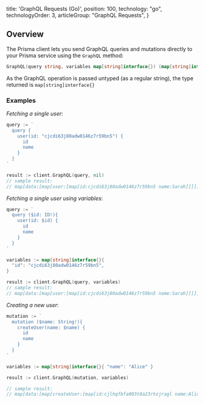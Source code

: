 
  title: 'GraphQL Requests (Go)',
  position: 100,
  technology: "go",
  technologyOrder: 3,
  articleGroup: "GraphQL Requests",
}

## Overview

The Prisma client lets you send GraphQL queries and mutations directly to your Prisma service using the `GraphQL` method:

```go
GraphQL(query string, variables map[string]interface{}) (map[string]interface{}, error)
```

As the GraphQL operation is passed untyped (as a regular string), the type returned is `map[string]interface{}`

### Examples

_Fetching a single user_:

```go
query := `
  query {
    user(id: "cjcdi63j80adw0146z7r59bn5") {
      id
      name
    }
  }
`

result := client.GraphQL(query, nil)
// sample result:
// map[data:[map[user:[map[id:cjcdi63j80adw0146z7r59bn5 name:Sarah]]]]]
```


_Fetching a single user using variables_:

```go
query := `
  query ($id: ID!){
    user(id: $id) {
      id
      name
    }
  }
`

variables := map[string]interface{}{
  "id": "cjcdi63j80adw0146z7r59bn5",
}

result := client.GraphQL(query, variables)
// sample result:
// map[data:[map[user:[map[id:cjcdi63j80adw0146z7r59bn5 name:Sarah]]]]]
```

_Creating a new user_:

```go
mutation := `
  mutation ($name: String!){
    createUser(name: $name) {
      id
      name
    }
  }
`

variables := map[string]interface{}{ "name": "Alice" }

result := client.GraphQL(mutation, variables)

// sample result:
// map[data:[map[createUser:[map[id:cjlhqfbfa003t0a23rhzjragl name:Alice]]]]]
```

